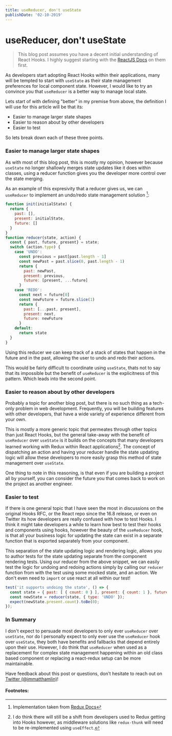 ```yaml
---
title: useReducer, don't useState
publishDate: '02-10-2019'
---
```


# useReducer, don't useState


> This blog post assumes you have a decent initial understanding of React Hooks. I highly suggest starting with the [ReactJS Docs](https://reactjs.org/docs/hooks-intro.html) on them first.

As developers start adopting React Hooks within their applications, many will be tempted to start with `useState` as their state management
preferences for local component state. However, I would like to try an convince you that `useReducer` is a better way
to manage local state. 

Lets start of with defining "better" in my premise from above, the definition I will use for this article will be that its:

* Easier to manage larger state shapes
* Easier to reason about by other developers
* Easier to test

So lets break down each of these three points.

### Easier to manage larger state shapes

As with most of this blog post, this is mostly my opinion, however because `useState` no longer shallowly merges state updates
like it does within classes, using a reducer function gives you the developer more control over the state merging.

As an example of this expresivity that a reducer gives us, we can `useReducer` to implement an undo/redo state management solution [^1]:

```jsx
function init(initialState) {
  return {
    past: [],
    present: initialState,
    future: []
  }
}
function reducer(state, action) {
  const { past, future, present} = state;
  switch (action.type) {
    case 'UNDO':
      const previous = past[past.length - 1]
      const newPast = past.slice(0, past.length - 1)
      return {
        past: newPast,
        present: previous,
        future: [present, ...future]
      }
    case 'REDO':
      const next = future[0]
      const newFuture = future.slice(1)
      return {
        past: [...past, present],
        present: next,
        future: newFuture
      }
    default:
      return state
  }
}
```

Using this reducer we can keep track of a stack of states that happen in the future and in the past, allowing the user to undo
and redo their actions.

This would be fairly difficult to coordinate using `useState`, thats not to say that its impossible but the benefit of `useReducer`
is the explicitness of this pattern. Which leads into the second point.

### Easier to reason about by other developers

Probably a topic for another blog post, but there is no such thing as a tech-only problem in web development. Frequently,
you will be building features with other developers, that have a wide variety of experience different from your own.

This is mostly a more generic topic that permeates through other topics than just React Hooks, but the general take-away with
the benefit of `useReducer` over `useState` is it builds on the concepts that many developers learned working with Redux
within React applications[^2]. The concept of dispatching an action and having your reducer handle the state updating logic will
allow these developers to more easily grasp this method of state management over `useState`.

One thing to note in this reasoning, is that even if you are building a project all by yourself, you can consider the future
you that comes back to work on the project as another engineer.

### Easier to test

If there is one general topic that I have seen the most in discussions on the original Hooks RFC, or the React repo since the 16.8 release,
or even on Twitter its how developers are really confused with how to test Hooks. I think it might take developers a while to
learn how best to test their hooks and components using hooks, however the beauty of the `useReducer` hook, is that all your
business logic for updating the state can exist in a separate function that is exported separately from your component.

This separation of the state updating logic and rendering logic, allows you to author tests for the state updating separate from
the component rendering tests. Using our reducer from the above snippet, we can easily test the logic for undoing and redoing actions
simply by calling our `reducer` function from with the test using some mocked state, and an action. We don't even need to
`import` or use react at all within our test!

```jsx
test('it supports undoing the state', () => {
  const state = { past: [ { count: 0 } ], present: { count: 1 }, future: [] }
  const newState = reducer(state, { type: 'UNDO' });
  expect(newState.present.count).toBe(0);
});
```

### In Summary

I don't expect to persuade most developers to only ever `useReducer` over `useState`, nor do I personally expect to only ever
use the `useReducer` hook over `useState`, they both have benefits and fallbacks that depend entirely upon their use. However,
I do think that `useReducer` when used as a replacement for complex state management happening within an old class based component
or replacing a react-redux setup can be more maintainable.


Have feedback about this post or questions, don't hesitate to reach out on [Twitter (@immatthamlin)](https://mobile.twitter.com/immatthamlin)!

#### Footnotes:

[^1]: Implementation taken from [Redux Docs](https://redux.js.org/recipes/implementing-undo-history)

[^2]: I do think there will still be a shift from developers used to Redux getting into Hooks however, as middleware solutions like `redux-thunk` will need to be re-implemented using `useEffect`.

